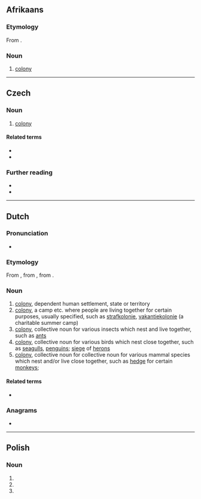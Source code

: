 {{also|Kolonie|kolonię}}
==Afrikaans==

===Etymology===
From {{inh|af|nl|kolonie}}.

===Noun===
{{af-noun|s}}

# [[colony]]

----

==Czech==

===Noun===
{{cs-noun|g=f}}

# [[colony]]

====Related terms====
* {{l|cs|koloniální}}
* {{l|cs|kolonialismus}}

===Further reading===
* {{R:PSJC}}
* {{R:SSJC}}

----

==Dutch==

===Pronunciation===
* {{audio|Nl-kolonie.ogg|audio|lang=nl}}

===Etymology===
{{PIE root|nl|kʷel}}
From {{der|nl|la|colōnia||colony}}, from {{m|la|colōnus||farmer; colonist}}, from {{m|la|colō||till, cultivate, worship}}.

===Noun===
{{nl-noun|f|-s|pl2=-@en|kolonietje}}

# [[colony]], dependent human settlement, state or territory
# [[colony]], a camp etc. where people are living together for certain purposes, usually specified, such as [[strafkolonie]], [[vakantiekolonie]] (a charitable summer camp)
# [[colony]], collective noun for various insects which nest and live together, such as [[ant]]s
# [[colony]], collective noun for various birds which nest close together, such as [[seagull]]s, [[penguin]]s; [[siege]] of [[heron]]s
# [[colony]], collective noun for collective noun for various mammal species which nest and/or live close together, such as [[hedge]] for certain [[monkey]]s;

====Related terms====
* {{l|nl|koloniaal}}

===Anagrams===
* {{l|nl|klooien}}

----

==Polish==

===Noun===
{{head|pl|noun form}}

# {{inflection of|kolonia||nom|p|lang=pl}}
# {{inflection of|kolonia||acc|p|lang=pl}}
# {{inflection of|kolonia||voc|p|lang=pl}}